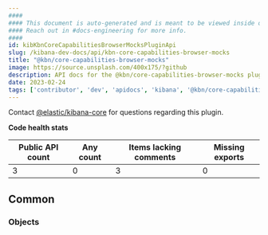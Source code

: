 ```yaml
---
####
#### This document is auto-generated and is meant to be viewed inside our experimental, new docs system.
#### Reach out in #docs-engineering for more info.
####
id: kibKbnCoreCapabilitiesBrowserMocksPluginApi
slug: /kibana-dev-docs/api/kbn-core-capabilities-browser-mocks
title: "@kbn/core-capabilities-browser-mocks"
image: https://source.unsplash.com/400x175/?github
description: API docs for the @kbn/core-capabilities-browser-mocks plugin
date: 2023-02-24
tags: ['contributor', 'dev', 'apidocs', 'kibana', '@kbn/core-capabilities-browser-mocks']
---
```




Contact [@elastic/kibana-core](https://github.com/orgs/elastic/teams/kibana-core) for questions regarding this plugin.

**Code health stats**

| Public API count  | Any count | Items lacking comments | Missing exports |
|-------------------|-----------|------------------------|-----------------|
| 3 | 0 | 3 | 0 |

## Common

### Objects
<DocDefinitionList data={kbnCoreCapabilitiesBrowserMocksObj.common.objects}/>


